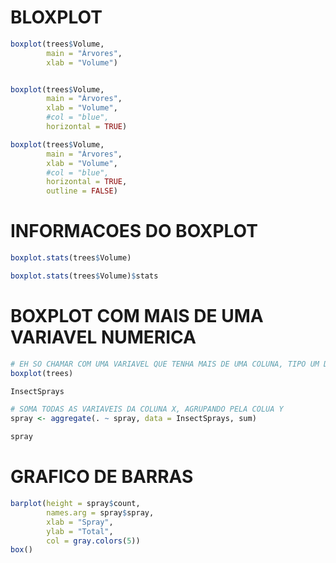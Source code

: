 
# BLOXPLOT
```r

boxplot(trees$Volume,
        main = "Árvores",
        xlab = "Volume")


boxplot(trees$Volume,
        main = "Árvores",
        xlab = "Volume",
        #col = "blue",
        horizontal = TRUE)

boxplot(trees$Volume,
        main = "Árvores",
        xlab = "Volume",
        #col = "blue",
        horizontal = TRUE,
        outline = FALSE)


```



# INFORMACOES DO BOXPLOT
```r

boxplot.stats(trees$Volume)

boxplot.stats(trees$Volume)$stats

```


# BOXPLOT COM MAIS DE UMA VARIAVEL NUMERICA
```r

# EH SO CHAMAR COM UMA VARIAVEL QUE TENHA MAIS DE UMA COLUNA, TIPO UM DATA FRAME
boxplot(trees)

```


```r

InsectSprays

# SOMA TODAS AS VARIAVEIS DA COLUNA X, AGRUPANDO PELA COLUA Y
spray <- aggregate(. ~ spray, data = InsectSprays, sum)

spray

```

# GRAFICO DE BARRAS
```r

barplot(height = spray$count, 
        names.arg = spray$spray,
        xlab = "Spray",
        ylab = "Total",
        col = gray.colors(5))
box()

```


